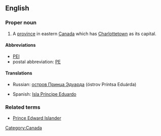 ==English==
{{wikipedia}}
===Proper noun===
{{en-proper noun|sg=[[prince|Prince]] [[Edward]] [[island|Island]]}}

# A [[province]] in eastern [[Canada]] which has [[Charlottetown]] as its capital.  

====Abbreviations====
* [[PEI]]
* postal abbreviation: [[PE]]

====Translations====
{{top}}
*Russian: [[остров Принца Эдуарда]] (óstrov Príntsa Eduárda) {{m}}
{{mid}}
*Spanish: [[Isla Príncipe Eduardo]] {{f}}
{{bottom}}
===Related terms===
*[[Prince Edward Islander]]

[[Category:Canada]]